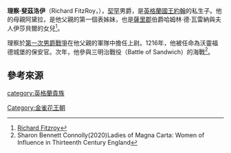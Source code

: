 '''理察·斐茲洛伊'''（Richard FitzRoy，{{bd|1190年||1246年|6月|}}），[[契罕|契罕]]男爵，是[[約翰_(英格蘭國王)|英格蘭國王約翰]]的私生子。他的母親阿黛拉，是他父親的第一個表姊妹，也是[[薩里郡|薩里郡]]伯爵哈姆林·德·瓦雷納與夫人伊莎貝爾的女兒<ref>[https://gw.geneanet.org/mlwelborn?lang=en&pz=marvin+loyd&nz=welborn&ocz=0&p=richard&n=fitzroy+fitzjohn+plantagenet  Richard Fitzroy]</ref>。

理察於[[第一次男爵戰爭|第一次男爵戰爭]]在他父親的軍隊中擔任上尉。1216年，他被任命為沃靈福德城堡的保安官。次年，他參與三明治戰役（Battle of Sandwich）的海戰<ref>Sharon Bennett Connolly(2020)Ladies of Magna Carta: Women of Influence in Thirteenth Century England</ref>。

== 參考來源 ==
{{reflist}}

{{DEFAULTSORT:FitzRoy, Richard}}
[[category:英格蘭貴族|category:英格蘭貴族]]
[[Category:金雀花王朝|Category:金雀花王朝]]
{{UK-bio-stub}}